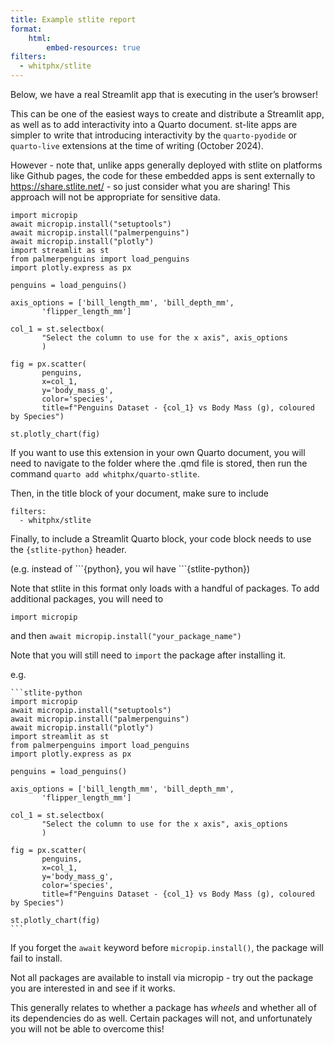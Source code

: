 ```yaml
---
title: Example stlite report
format:
    html:
        embed-resources: true
filters:
  - whitphx/stlite
---
```


Below, we have a real Streamlit app that is executing in the user's browser!

This can be one of the easiest ways to create and distribute a Streamlit app, as well as to add interactivity into a Quarto document. st-lite apps are simpler to write that introducing interactivity by the `quarto-pyodide` or `quarto-live` extensions at the time of writing (October 2024).

:::{.callout-important}
However - note that, unlike apps generally deployed with stlite on platforms like Github pages, the code for these embedded apps is sent externally to <https://share.stlite.net/> - so just consider what you are sharing! This approach will not be appropriate for sensitive data.
:::

```stlite-python
import micropip
await micropip.install("setuptools")
await micropip.install("palmerpenguins")
await micropip.install("plotly")
import streamlit as st
from palmerpenguins import load_penguins
import plotly.express as px

penguins = load_penguins()

axis_options = ['bill_length_mm', 'bill_depth_mm',
       'flipper_length_mm']

col_1 = st.selectbox(
       "Select the column to use for the x axis", axis_options
       )

fig = px.scatter(
       penguins,
       x=col_1,
       y='body_mass_g',
       color='species',
       title=f"Penguins Dataset - {col_1} vs Body Mass (g), coloured by Species")

st.plotly_chart(fig)
```

If you want to use this extension in your own Quarto document, you will need to navigate to the folder where the .qmd file is stored, then run the command `quarto add whitphx/quarto-stlite`.

Then, in the title block of your document, make sure to include

```
filters:
  - whitphx/stlite
```

Finally, to include a Streamlit Quarto block, your code block needs to use the `{stlite-python}` header.

(e.g. instead of \```{python}, you wil have \```{stlite-python})

Note that stlite in this format only loads with a handful of packages. To add additional packages, you will need to

`import micropip`

and then `await micropip.install("your_package_name")`

Note that you will still need to `import` the package after installing it.

e.g.

````
```stlite-python
import micropip
await micropip.install("setuptools")
await micropip.install("palmerpenguins")
await micropip.install("plotly")
import streamlit as st
from palmerpenguins import load_penguins
import plotly.express as px

penguins = load_penguins()

axis_options = ['bill_length_mm', 'bill_depth_mm',
       'flipper_length_mm']

col_1 = st.selectbox(
       "Select the column to use for the x axis", axis_options
       )

fig = px.scatter(
       penguins,
       x=col_1,
       y='body_mass_g',
       color='species',
       title=f"Penguins Dataset - {col_1} vs Body Mass (g), coloured by Species")

st.plotly_chart(fig)
```
````

:::{.callout-warning}
If you forget the `await` keyword before `micropip.install()`, the package will fail to install.
:::

:::{.callout-warning}
Not all packages are available to install via micropip - try out the package you are interested in and see if it works.

This generally relates to whether a package has _wheels_ and whether all of its dependencies do as well. Certain packages will not, and unfortunately you will not be able to overcome this!
:::
